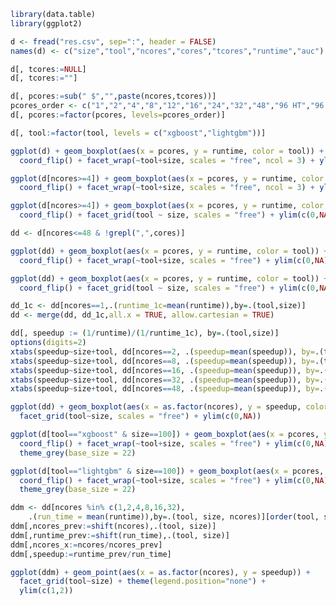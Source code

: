 ```r

library(data.table)
library(ggplot2)

d <- fread("res.csv", sep=":", header = FALSE)
names(d) <- c("size","tool","ncores","cores","tcores","runtime","auc")

d[, tcores:=NULL]
d[, tcores:=""]

d[, pcores:=sub(" $","",paste(ncores,tcores))]
pcores_order <- c("1","2","4","8","12","16","24","32","48","96 HT","96 NUMA","192 ALL")
d[, pcores:=factor(pcores, levels=pcores_order)]

d[, tool:=factor(tool, levels = c("xgboost","lightgbm"))]

```

```r

ggplot(d) + geom_boxplot(aes(x = pcores, y = runtime, color = tool)) +
  coord_flip() + facet_wrap(~tool+size, scales = "free", ncol = 3) + ylim(c(0,NA))

ggplot(d[ncores>=4]) + geom_boxplot(aes(x = pcores, y = runtime, color = tool)) +
  coord_flip() + facet_wrap(~tool+size, scales = "free", ncol = 3) + ylim(c(0,NA))

```

```r

ggplot(d[ncores>=4]) + geom_boxplot(aes(x = pcores, y = runtime, color = tool)) +
  coord_flip() + facet_grid(tool ~ size, scales = "free") + ylim(c(0,NA)) 

```

```r

dd <- d[ncores<=48 & !grepl(",",cores)]

ggplot(dd) + geom_boxplot(aes(x = pcores, y = runtime, color = tool)) +
  coord_flip() + facet_wrap(~tool+size, scales = "free") + ylim(c(0,NA))

```

```r

ggplot(dd) + geom_boxplot(aes(x = pcores, y = runtime, color = tool)) +
  coord_flip() + facet_grid(tool ~ size, scales = "free") + ylim(c(0,NA))

dd_1c <- dd[ncores==1,.(runtime_1c=mean(runtime)),by=.(tool,size)]
dd <- merge(dd, dd_1c,all.x = TRUE, allow.cartesian = TRUE)

dd[, speedup := (1/runtime)/(1/runtime_1c), by=.(tool,size)]
options(digits=2)
xtabs(speedup~size+tool, dd[ncores==2, .(speedup=mean(speedup)), by=.(tool, size)])
xtabs(speedup~size+tool, dd[ncores==8, .(speedup=mean(speedup)), by=.(tool, size)])
xtabs(speedup~size+tool, dd[ncores==16, .(speedup=mean(speedup)), by=.(tool, size)])
xtabs(speedup~size+tool, dd[ncores==32, .(speedup=mean(speedup)), by=.(tool, size)])
xtabs(speedup~size+tool, dd[ncores==48, .(speedup=mean(speedup)), by=.(tool, size)])

ggplot(dd) + geom_boxplot(aes(x = as.factor(ncores), y = speedup, color = tool)) +
  facet_grid(tool~size, scales = "free") + ylim(c(0,NA))


```


```r

ggplot(d[tool=="xgboost" & size==100]) + geom_boxplot(aes(x = pcores, y = runtime), color = "blue") +
  coord_flip() + facet_wrap(~tool+size, scales = "free") + ylim(c(0,NA)) +
  theme_grey(base_size = 22)

ggplot(d[tool=="lightgbm" & size==100]) + geom_boxplot(aes(x = pcores, y = runtime), color = "red") +
  coord_flip() + facet_wrap(~tool+size, scales = "free") + ylim(c(0,NA)) +
  theme_grey(base_size = 22)

```

```r

ddm <- dd[ncores %in% c(1,2,4,8,16,32),
    .(run_time = mean(runtime)),by=.(tool, size, ncores)][order(tool, size, ncores)]
ddm[,ncores_prev:=shift(ncores),.(tool, size)]
ddm[,runtime_prev:=shift(run_time),.(tool, size)]
ddm[,ncores_x:=ncores/ncores_prev]
ddm[,speedup:=runtime_prev/run_time]

ggplot(ddm) + geom_point(aes(x = as.factor(ncores), y = speedup)) + 
  facet_grid(tool~size) + theme(legend.position="none") +
  ylim(c(1,2))

```




